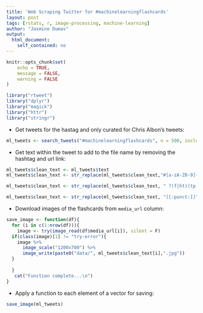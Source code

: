 ```yaml
---
title: 'Web Scraping Twitter for #machinelearningflashcards'
layout: post
tags: [rstats, r, image-processing, machine-learning]
author: "Jasmine Dumas"
output: 
  html_document: 
    self_contained: no
---
```


```r
knitr::opts_chunk$set(
	echo = TRUE,
	message = FALSE,
	warning = FALSE
)
```

```r
library("rtweet")
library("dplyr")
library("magick")
library("httr")
library("stringr")
```

- Get tweets for the hastag and only curated for Chris Albon's tweets: 
```r
ml_tweets <- search_tweets("#machinelearningflashcards", n = 500, include_rts = FALSE) %>% filter(screen_name == 'chrisalbon')
```

- Get text within the tweet to add to the file name by removing the hashtag and url link: 
```r
ml_tweets$clean_text <- ml_tweets$text
ml_tweets$clean_text <- str_replace(ml_tweets$clean_text,"#[a-zA-Z0-9]{1,}", "")

ml_tweets$clean_text <- str_replace(ml_tweets$clean_text, " ?(f|ht)(tp)(s?)(://)(.*)[.|/](.*)", "")

ml_tweets$clean_text <- str_replace(ml_tweets$clean_text, "[[:punct:]]", "")
```


- Download images of the flashcards from `media_url` column:
```r
save_image <- function(df){
  for (i in c(1:nrow(df))){
    image <- try(image_read(df$media_url[i]), silent = F)
  if(class(image)[1] != "try-error"){
    image %>%
      image_scale("1200x700") %>%
      image_write(paste0("data/", ml_tweets$clean_text[i],".jpg"))
  }
 
  }
   cat("Function complete...\n")
}
```

- Apply a function to each element of a vector for saving:
```r
save_image(ml_tweets)
```

